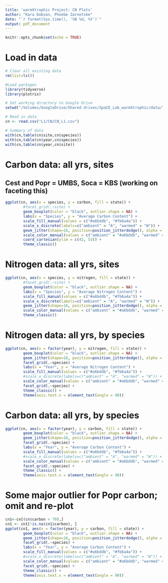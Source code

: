 ```yaml
---
title: 'warmXtrophic Project: CN Plots'
author: "Kara Dobson, Phoebe Zarnetske"
date: "`r format(Sys.time(), '%B %d, %Y')`"
output: pdf_document
---
```


```r
knitr::opts_chunk$set(echo = TRUE)
```

# Load in data
```r
# Clear all existing data
rm(list=ls())

#Load packages
library(tidyverse)
library(plotrix)

# Set working directory to Google Drive
setwd("/Volumes/GoogleDrive/Shared drives/SpaCE_Lab_warmXtrophic/data/")

# Read in data
cn <- read.csv("L1/CN/CN_L1.csv")

# Summary of data
with(cn,table(cn$site,cn$species)) 
with(cn,table(cn$year,cn$species)) 
with(cn,table(cn$year,cn$site)) 
```

# Carbon data: all yrs, sites
## Cest and Popr = UMBS, Soca = KBS (working on faceting this)
```r
ggplot(cn, aes(x = species, y = carbon, fill = state)) +
        #facet_grid(.~site) +
        geom_boxplot(color = "black", outlier.shape = NA) +
        labs(x = "Species", y = "Average Carbon Content") +
        scale_fill_manual(values = c("#a6bddb", "#fb6a4a")) +
        scale_x_discrete(labels=c("ambient" = "A", "warmed" = "W")) +
        geom_jitter(shape=16, position=position_jitterdodge(), alpha = 0.6, aes(colour = state)) +
        scale_color_manual(values = c("ambient" = "#a6bddb", "warmed" = "#fb6a4a")) +
        coord_cartesian(ylim = c(42, 53)) +
        theme_classic()
```

# Nitrogen data: all yrs, sites
```r
ggplot(cn, aes(x = species, y = nitrogen, fill = state)) +
        #facet_grid(.~site) +
        geom_boxplot(color = "black", outlier.shape = NA) +
        labs(x = "Species", y = "Average Nitrogen Content") +
        scale_fill_manual(values = c("#a6bddb", "#fb6a4a")) +
        scale_x_discrete(labels=c("ambient" = "A", "warmed" = "W")) +
        geom_jitter(shape=16, position=position_jitterdodge(), alpha = 0.6, aes(colour = state)) +
        scale_color_manual(values = c("ambient" = "#a6bddb", "warmed" = "#fb6a4a")) +
        theme_classic()
```

# Nitrogen data: all yrs, by species
```r
ggplot(cn, aes(x = factor(year), y = nitrogen, fill = state)) +
        geom_boxplot(color = "black", outlier.shape = NA) +
        geom_jitter(shape=16, position=position_jitterdodge(), alpha = 0.6, aes(colour = state)) +
        facet_grid(.~species) +
        labs(x = "Year", y = "Average Nitrogen Content") +
        scale_fill_manual(values = c("#a6bddb", "#fb6a4a")) +
        #scale_x_discrete(labels=c("ambient" = "A", "warmed" = "W")) +
        scale_color_manual(values = c("ambient" = "#a6bddb", "warmed" = "#fb6a4a")) +
        facet_grid(.~species) +
        theme_classic() +
        theme(axis.text.x = element_text(angle = 90))
```

# Carbon data: all yrs, by species
```r
ggplot(cn, aes(x = factor(year), y = carbon, fill = state)) +
        geom_boxplot(color = "black", outlier.shape = NA) +
        geom_jitter(shape=16, position=position_jitterdodge(), alpha = 0.6, aes(colour = state)) +
        facet_grid(.~species) +
        labs(x = "Year", y = "Average Carbon Content") +
        scale_fill_manual(values = c("#a6bddb", "#fb6a4a")) +
        #scale_x_discrete(labels=c("ambient" = "A", "warmed" = "W")) +
        scale_color_manual(values = c("ambient" = "#a6bddb", "warmed" = "#fb6a4a")) +
        facet_grid(.~species) +
        theme_classic() +
        theme(axis.text.x = element_text(angle = 90))
```

# Some major outlier for Popr carbon; omit and re-plot
```r
cn1<-cn[(cn$carbon < 70),]
cn1 <- cn1[!is.na(cn1$carbon), ] 
ggplot(cn1, aes(x = factor(year), y = carbon, fill = state)) +
        geom_boxplot(color = "black", outlier.shape = NA) +
        geom_jitter(shape=16, position=position_jitterdodge(), alpha = 0.6, aes(colour = state)) +
        facet_grid(.~species) +
        labs(x = "Year", y = "Average Carbon Content") +
        scale_fill_manual(values = c("#a6bddb", "#fb6a4a")) +
        #scale_x_discrete(labels=c("ambient" = "A", "warmed" = "W")) +
        scale_color_manual(values = c("ambient" = "#a6bddb", "warmed" = "#fb6a4a")) +
        facet_grid(.~species) +
        theme_classic() +
        theme(axis.text.x = element_text(angle = 90))
```
